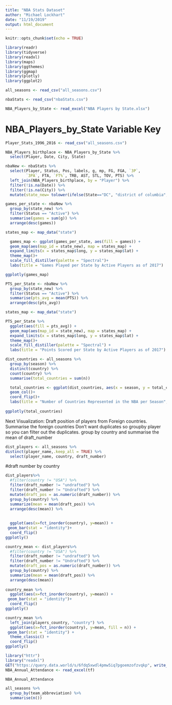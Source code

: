 ```yaml
---
title: "NBA Stats Dataset"
author: "Michael Lockhart"
date: "11/19/2019"
output: html_document
---
```


```r
knitr::opts_chunk$set(echo = TRUE)
```

```r
library(readr)
library(tidyverse)
library(readxl)
library(maps)
library(ggthemes)
library(ggmap)
library(plotly)
library(ggplot2)
```

```r
all_seasons <- read_csv("all_seasons.csv")
```

```r
nbaStats <- read_csv("nbaStats.csv")
```

```r
NBA_Players_by_State <- read_excel("NBA Players by State.xlsx")
```

# NBA_Players_by_State Variable Key

```r
Player_Stats_1996_2016 <- read_csv("all_seasons.csv")
```

```r
NBA_Players_birthplace <- NBA_Players_by_State %>% 
  select(Player, Date, City, State)
```


```r
nbaNew <- nbaStats %>% 
  select(Player, Status, Pos, labels, g, mp, FG, FGA, `3P`, 
         `3PA`, FTA, `FT%`, TRB, AST, STL, TOV, PTS) %>% 
  left_join(NBA_Players_birthplace, by = "Player") %>% 
  filter(!is.na(Date)) %>% 
  filter(!is.na(City)) %>% 
  mutate(state_new= tolower(ifelse(State=="DC", "district of columbia", State))) 
```

```r
games_per_state <- nbaNew %>% 
  group_by(state_new) %>% 
  filter(Status == "Active") %>% 
  summarise(games = sum(g)) %>% 
  arrange(desc(games))
```


```r
states_map <- map_data("state")

  games_map <- ggplot(games_per_state, aes(fill = games)) +
  geom_map(aes(map_id = state_new), map = states_map) +
  expand_limits(x = states_map$long, y = states_map$lat) + 
  theme_map()+
  scale_fill_distiller(palette = "Spectral")+
  labs(title = "Games Played per State by Active Players as of 2017")

ggplotly(games_map)

```

```r
PTS_per_State <- nbaNew %>% 
  group_by(state_new) %>% 
  filter(Status == "Active") %>% 
  summarise(pts_avg = mean(PTS)) %>% 
  arrange(desc(pts_avg))
```


```r
states_map <- map_data("state")

PTS_per_State %>% 
  ggplot(aes(fill = pts_avg)) +
  geom_map(aes(map_id = state_new), map = states_map) +
  expand_limits(x = states_map$long, y = states_map$lat) + 
  theme_map()+
  scale_fill_distiller(palette = "Spectral") +
  labs(title = "Points Scored per State by Active Players as of 2017")

```







```r
dist_countries <- all_seasons %>% 
  group_by(season) %>% 
  distinct(country) %>% 
  count(country) %>% 
  summarise(total_countries = sum(n)) 
```

```r
  total_countries <- ggplot(dist_countries, aes(x = season, y = total_countries))+
  geom_col()+
  coord_flip()+
  labs(title = "Number of Countries Represented in the NBA per Season", x = "Total Number of Countries", y = "NBA Season") 
  
ggplotly(total_countries)
```


Next Visualization: 
  Draft position of players from Foreign countries. Summarise the foreign countries  Don't want duplicates so groupby player so you can filter out the duplicates. group by country and summarise the mean of draft_number 

```r
dist_players <- all_seasons %>% 
distinct(player_name,.keep_all = TRUE) %>% 
  select(player_name, country, draft_number)
```

#draft number by country
```r
dist_players%>% 
  #filter(country != "USA") %>% 
  filter(draft_number != "undrafted") %>% 
  filter(draft_number != "Undrafted") %>% 
  mutate(draft_pos = as.numeric(draft_number)) %>% 
  group_by(country) %>%  
  summarize(mean = mean(draft_pos)) %>%
  arrange(desc(mean)) %>% 
  
  
  ggplot(aes(x=fct_inorder(country), y=mean)) +
 geom_bar(stat = "identity")+
  coord_flip()
ggplotly()
```

  
```r
country_mean <- dist_players%>% 
  #filter(country != "USA") %>% 
  filter(draft_number != "undrafted") %>% 
  filter(draft_number != "Undrafted") %>% 
  mutate(draft_pos = as.numeric(draft_number)) %>% 
  group_by(country) %>%  
  summarize(mean = mean(draft_pos)) %>%
  arrange(desc(mean))
  
country_mean %>%   
  ggplot(aes(x=fct_inorder(country), y=mean)) +
 geom_bar(stat = "identity")+
  coord_flip()
ggplotly()
```

```r
country_mean %>% 
  left_join(players_country, "country") %>% 
  ggplot(aes(x=fct_inorder(country), y=mean, fill = n)) +
 geom_bar(stat = "identity") +
  theme_classic() +
  coord_flip()
ggplotly()
```

```r
library("httr")
library("readxl")
GET("https://query.data.world/s/6fdq5xwdl4pmw5iq7pgoemzofzvqkp", write_disk(tf <- tempfile(fileext = ".xlsx")))
NBA_Annual_Attendance <- read_excel(tf)
```

```r
NBA_Annual_Attendance
```

```r
all_seasons %>% 
  group_by(team_abbreviation) %>% 
  summarise(n())
```

